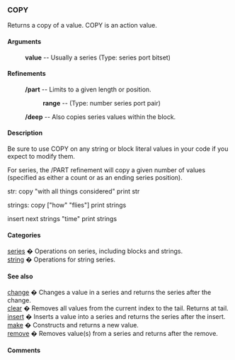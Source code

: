 === COPY ===
Returns a copy of a value.
COPY is an action value.
==== Arguments ==== 
: '''value''' -- Usually a series (Type: series port bitset)

==== Refinements ==== 
: '''/part''' -- Limits to a given length or position. 
:: '''range''' -- (Type: number series port pair)
: '''/deep''' -- Also copies series values within the block. 


==== Description ==== 


Be sure to use COPY on any string or block literal values in your code if you expect to modify them.

For series, the /PART refinement will copy a given number of values (specified as either a count or as an ending series position).



str: copy "with all things considered"
print str

strings: copy ["how" "flies"]
print strings

insert next strings "time"
print strings



==== Categories ==== 


[[Categories series|series]] � Operations on series, including blocks and strings.<br>
[[Categories string|string]] � Operations for string series.<br>


==== See also ==== 


[[Words change|change]] � Changes a value in a series and returns the series after the change.<br>
[[Words clear|clear]] � Removes all values from the current index to the tail. Returns at tail.<br>
[[Words insert|insert]] � Inserts a value into a series and returns the series after the insert.<br>
[[Words make|make]] � Constructs and returns a new value.<br>
[[Words remove|remove]] � Removes value(s) from a series and returns after the remove.<br>


==== Comments ==== 


<blockquote>
{|
|}</blockquote>